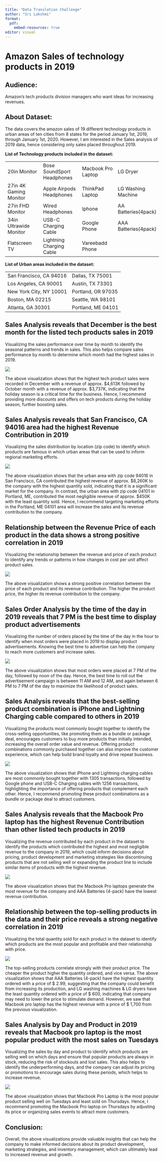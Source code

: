 ```yaml
---
title: "Data Translation Challenge"
author: "Sri Lakshmi"
format:
  pdf:
    embed-resources: true
editor: visual
---
```


# Amazon Sales of technology products in 2019

## Audience:

Amazon's tech products division managers who want ideas for increasing revenues.

## About Dataset:

The data covers the amazon sales of 19 different technology products in urban areas of ten cities from 8 states for the period January 1st, 2019, through January 1st, 2020. However, I am interested in the Sales analysis of 2019 data, hence considering only sales placed throughout 2019.

**List of Technology products included in the dataset:**

|                        |                            |                    |                      |
|------------------|-------------------|------------------|------------------|
| 20in Monitor           | Bose SoundSport Headphones | Macbook Pro Laptop | LG Dryer             |
| 27in 4K Gaming Monitor | Apple Airpods Headphones   | ThinkPad Laptop    | LG Washing Machine   |
| 27in FHD Monitor       | Wired Headphones           | Iphone             | AA Batteries(4pack)  |
| 34in Ultrawide Monitor | USB-C Charging Cable       | Google Phone       | AAA Batteries(4pack) |
| Flatscreen TV          | Lightning Charging Cable   | Vareebadd Phone    |                      |

**List of Urban areas included in the dataset:**

|                         |                    |
|-------------------------|--------------------|
| San Francisco, CA 94016 | Dallas, TX 75001   |
| Los Angeles, CA 90001   | Austin, TX 73301   |
| New York City, NY 10001 | Portland, OR 97035 |
| Boston, MA 02215        | Seattle, WA 98101  |
| Atlanta, GA 30301       | Portland, ME 04101 |

## Sales Analysis reveals that December is the best month for the listed tech products sales in 2019

Visualizing the sales performance over time by month to identify the seasonal patterns and trends in sales. This also helps compare sales performance by month to determine which month had the highest sales in 2019.

![](Visualizations/Sales by month.png)

The above visualization shows that the highest tech product sales were recorded in December with a revenue of approx. \$4,613K followed by October month with a revenue of approx. \$3,737K, indicating that the holiday season is a critical time for the business. Hence, I recommend providing more discounts and offers on tech products during the holiday season, further boosting sales.

## Sales Analysis reveals that San Francisco, CA 94016 area had the highest Revenue Contribution in 2019

Visualizing the sales distribution by location (zip code) to identify which products are famous in which urban areas that can be used to inform regional marketing efforts.

![](images/2.%20Sales%20by%20location-02.png)

The above visualization shows that the urban area with zip code 94016 in San Francisco, CA contributed the highest revenue of approx. \$8,260K to the company with the highest quantity sold, indicating that it is a significant market for the company. In contrast, the urban area with zip code 04101 in Portland, ME, contributed the most negligible revenue of approx. \$450K with the least quantity sold. Hence, I recommend targeting marketing efforts in the Portland, ME 04101 area will increase the sales and its revenue contribution to the company.

## Relationship between the Revenue Price of each product in the data shows a strong positive correlation in 2019

Visualizing the relationship between the revenue and price of each product to identify any trends or patterns in how changes in cost per unit affect product sales.

![](images/Screenshot%202023-03-05%20at%204.24.52%20PM.png)

The above visualization shows a strong positive correlation between the price of each product and its revenue contribution. The higher the product price, the higher its revenue contribution to the company.

## Sales Order Analysis by the time of the day in 2019 reveals that 7 PM is the best time to display product advertisements

Visualizing the number of orders placed by the time of the day in the hour to identify when most orders were placed in 2019 to display product advertisements. Knowing the best time to advertise can help the company to reach more customers and increase sales.

![](images/Screenshot%202023-03-05%20at%202.31.04%20PM.png)

The above visualization shows that most orders were placed at 7 PM of the day, followed by noon of the day. Hence, the best time to roll out the advertisement campaign is between 11 AM and 12 AM, and again between 6 PM to 7 PM of the day to maximize the likelihood of product sales.

## Sales Analysis reveals that the best-selling product combination is iPhone and Lightning Charging cable compared to others in 2019

Visualizing the products most commonly bought together to identify the cross-selling opportunities, like promoting them as a bundle or package deal, encourages customers to buy more products than initially intended, increasing the overall order value and revenue. Offering product combinations commonly purchased together can also improve the customer experience, which can help build brand loyalty and drive repeat business.

![](images/Screenshot%202023-03-05%20at%204.09.52%20PM.png)

The above visualization shows that iPhone and Lightning charging cables are most commonly bought together with 1305 transactions, followed by Google phone and USB-C Charging cables with 1256 transactions, highlighting the importance of offering products that complement each other. Hence, I recommend promoting these product combinations as a bundle or package deal to attract customers.

## Sales Analysis reveals that the Macbook Pro laptop has the highest Revenue Contribution than other listed tech products in 2019

Visualizing the revenue contributed by each product in the dataset to identify the products which contributed the highest and most negligible revenue to the company in 2019, which could inform decisions about pricing, product development and marketing strategies like discontinuing products that are not selling well or expanding the product line to include similar items of products with the highest revenue.

![](images/Screenshot%202023-03-05%20at%202.55.02%20PM.png)

The above visualization shows that the Macbook Pro laptops generate the most revenue for the company and AAA Batteries (4-pack) have the lowest revenue contribution.

## Relationship between the top-selling products in the data and their price reveals a strong negative correlation in 2019

Visualizing the total quantity sold for each product in the dataset to identify which products are the most popular and profitable and their relationship with price.

![](images/Screenshot%202023-03-05%20at%203.41.09%20PM.png)

The top-selling products correlate strongly with their product price. The cheaper the product higher the quantity ordered, and vice versa. The above visualization shows that AAA Batteries (4-pack) have the highest quantity ordered with a price of \$ 2.99, suggesting that the company could benefit from increasing its production, and LG washing machines & LG dryers have the least quantity ordered with a price of \$ 600, indicating that company may need to lower the price to stimulate demand. However, we saw that Macbook pro laptop has the highest revenue with a price of \$ 1,700 from the previous visualization.

## Sales Analysis by Day and Product in 2019 reveals that Macbook pro laptop is the most popular product with the most sales on Tuesdays

Visualizing the sales by day and product to identify which products are selling well on which days and ensure that popular products are always in stock, reducing the risk of stockouts and lost sales. This also helps to identify the underperforming days, and the company can adjust its pricing or promotions to encourage sales during these periods, which helps to increase revenue.

![](images/Screenshot%202023-03-05%20at%205.24.19%20PM.png)

The above visualization shows that Macbook Pro Laptop is the most popular product selling well on Tuesdays and least sold on Thursdays. Hence, I recommend promoting the Macbook Pro laptop on Thursdays by adjusting its price or organizing sales events to attract more customers.

## Conclusion:

Overall, the above visualizations provide valuable insights that can help the company to make informed decisions about its product development, marketing strategies, and inventory management, which can ultimately lead to increased revenue and growth.
